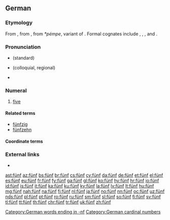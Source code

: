 {{also|Fünf}}
==German==
{{cardinalbox|de|4|5|6|vier|sechs|ord=fünfte}}

===Etymology===
From {{etyl|goh|de}} {{m|goh|fimf}}, from {{etyl|gem-pro|de}} {{m|gem-pro|*fimf}}, from ''*pémpe'', variant of {{etyl|ine-pro|de}} {{m|ine-pro|*pénkʷe}}. Formal cognates include {{etyl|nl|-}} {{m|nl|vijf}}, {{etyl|en|-}} {{m|en|five}}, {{etyl|yi|-}} {{m|yi|פֿינף|tr=finf}}, {{etyl|got|-}} {{m|got|𐍆𐌹𐌼𐍆}} and {{etyl|fo|-}} {{m|fo|fimm}}.

===Pronunciation===
* {{IPA|/fʏnf/|lang=de}} (standard)
* {{IPA|/fʏmf/|lang=de}} (colloquial, regional)
* {{audio|De-fünf.ogg|Audio|lang=de}}

===Numeral===
{{head|de|numeral}}

# [[five]]

====Related terms====
* [[fünfzig]]
* [[fünfzehn]]

[[Category:German words ending in -nf]]
[[Category:German cardinal numbers]]

====Coordinate terms====
{{de-cardinal}}

===External links===
* {{R:Duden}}

[[ast:fünf]]
[[az:fünf]]
[[bs:fünf]]
[[br:fünf]]
[[cs:fünf]]
[[cy:fünf]]
[[da:fünf]]
[[de:fünf]]
[[et:fünf]]
[[el:fünf]]
[[es:fünf]]
[[eu:fünf]]
[[fr:fünf]]
[[fy:fünf]]
[[ga:fünf]]
[[gl:fünf]]
[[ko:fünf]]
[[hy:fünf]]
[[hr:fünf]]
[[io:fünf]]
[[id:fünf]]
[[is:fünf]]
[[it:fünf]]
[[ka:fünf]]
[[ku:fünf]]
[[ky:fünf]]
[[la:fünf]]
[[lv:fünf]]
[[lt:fünf]]
[[hu:fünf]]
[[mg:fünf]]
[[nah:fünf]]
[[na:fünf]]
[[fj:fünf]]
[[nl:fünf]]
[[ja:fünf]]
[[no:fünf]]
[[nn:fünf]]
[[oc:fünf]]
[[uz:fünf]]
[[nds:fünf]]
[[pl:fünf]]
[[pt:fünf]]
[[ro:fünf]]
[[ru:fünf]]
[[sm:fünf]]
[[sl:fünf]]
[[so:fünf]]
[[fi:fünf]]
[[sv:fünf]]
[[tl:fünf]]
[[tt:fünf]]
[[th:fünf]]
[[chr:fünf]]
[[tr:fünf]]
[[uk:fünf]]
[[zh:fünf]]